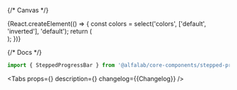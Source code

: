 

<Meta
    title='Components/SteppedProgressBar'
    component={SteppedProgressBar}
    id='SteppedProgressBar'
/>

{/* Canvas */}

<Story name='SteppedProgressBar'>
    {React.createElement(() => {
        const colors = select('colors', ['default', 'inverted'], 'default');
        return (
            <div
                style={{
                    backgroundColor:
                        colors === 'inverted'
                            ? 'var(--color-light-bg-primary-inverted)'
                            : 'transparent',
                    padding: '20px',
                    position: 'absolute',
                    inset: '0px',
                }}
            >
                <SteppedProgressBar
                    colors={colors}
                    step={number('step', 1)}
                    maxStep={number('maxStep', 3)}
                    description={text('description', 'Выбор карты')}
                    view={select('view', [
                        'positive',
                        'negative',
                        'attention',
                        'link',
                        'tertiary',
                        'secondary',
                        'primary',
                        'accent',
                    ])}
                />
            </div>
        );
    })}
</Story>

{/* Docs */}

<ComponentHeader
    name='SteppedProgressBar'
    version={packageJson.version}
    package='@alfalab/core-components/stepped-progress-bar'
    design='https://www.figma.com/file/cdNnkh2QdxuvYLrBm4cubM/Web-%3A%3A-Core-Default-Components?node-id=516%3A25140'
/>

```jsx
import { SteppedProgressBar } from '@alfalab/core-components/stepped-progress-bar';
```

<Tabs
    props={<ArgsTable of={SteppedProgressBarTS} />}
    description={<Description />}
    changelog={<Markdown>{Changelog}</Markdown>}
/>
